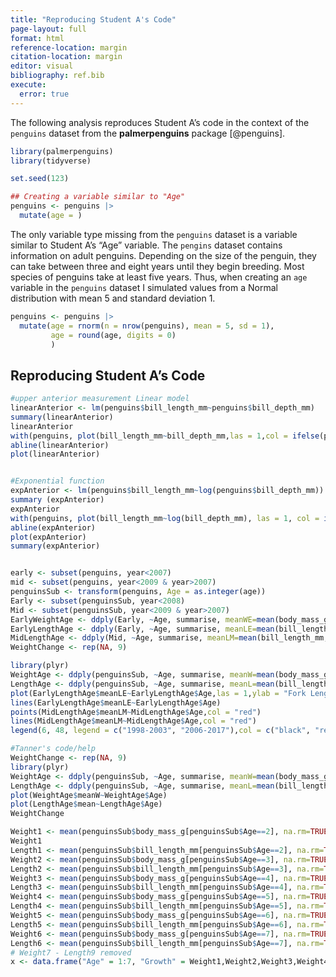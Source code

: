 ```yaml
---
title: "Reproducing Student A's Code"
page-layout: full
format: html
reference-location: margin
citation-location: margin
editor: visual
bibliography: ref.bib
execute: 
  error: true
---
```


The following analysis reproduces Student A's code in the context of the `penguins` dataset from the **palmerpenguins** package [@penguins].

```r
library(palmerpenguins)
library(tidyverse)

set.seed(123)

## Creating a variable similar to "Age"
penguins <- penguins |> 
  mutate(age = )
```

The only variable type missing from the `penguins` dataset is a variable similar to Student A's "Age" variable. The `pengins` dataset contains information on adult penguins. Depending on the size of the penguin, they can take between three and eight years until they begin breeding. Most species of penguins take at least five years. Thus, when creating an `age` variable in the `penguins` dataset I simulated values from a Normal distribution with mean 5 and standard deviation 1.

```r
penguins <- penguins |> 
  mutate(age = rnorm(n = nrow(penguins), mean = 5, sd = 1), 
         age = round(age, digits = 0)
         )
```

## Reproducing Student A's Code

```r
#upper anterior measurement Linear model
linearAnterior <- lm(penguins$bill_length_mm~penguins$bill_depth_mm)
summary(linearAnterior)
linearAnterior
with(penguins, plot(bill_length_mm~bill_depth_mm,las = 1,col = ifelse(penguins$body_mass_g< 4050,"red","black")))
abline(linearAnterior)
plot(linearAnterior)


#Exponential function
expAnterior <- lm(penguins$bill_length_mm~log(penguins$bill_depth_mm))
summary (expAnterior)
expAnterior
with(penguins, plot(bill_length_mm~log(bill_depth_mm), las = 1, col = ifelse(penguins$body_mass_g< 4050,"red","black")))
abline(expAnterior)
plot(expAnterior)
summary(expAnterior)


early <- subset(penguins, year<2007)
mid <- subset(penguins, year<2009 & year>2007)
penguinsSub <- transform(penguins, Age = as.integer(age))
Early <- subset(penguinsSub, year<2008)
Mid <- subset(penguinsSub, year<2009 & year>2007)
EarlyWeightAge <- ddply(Early, ~Age, summarise, meanWE=mean(body_mass_g, na.rm = T))
EarlyLengthAge <- ddply(Early, ~Age, summarise, meanLE=mean(bill_length_mm, na.rm = T))
MidLengthAge <- ddply(Mid, ~Age, summarise, meanLM=mean(bill_length_mm, na.rm = T))
WeightChange <- rep(NA, 9)

library(plyr)
WeightAge <- ddply(penguinsSub, ~Age, summarise, meanW=mean(body_mass_g, na.rm = T))
LengthAge <- ddply(penguinsSub, ~Age, summarise, meanL=mean(bill_length_mm, na.rm = T))
plot(EarlyLengthAge$meanLE~EarlyLengthAge$Age,las = 1,ylab = "Fork Length (mm)",xlab = "Age")
lines(EarlyLengthAge$meanLE~EarlyLengthAge$Age)
points(MidLengthAge$meanLM~MidLengthAge$Age,col = "red")
lines(MidLengthAge$meanLM~MidLengthAge$Age,col = "red")
legend(6, 48, legend = c("1998-2003", "2006-2017"),col = c("black", "red"), lty = 1:1,cex = 0.8)

#Tanner's code/help
WeightChange <- rep(NA, 9)
library(plyr)
WeightAge <- ddply(penguinsSub, ~Age, summarise, meanW=mean(body_mass_g, na.rm = T))
LengthAge <- ddply(penguinsSub, ~Age, summarise, meanL=mean(bill_length_mm, na.rm = T))
plot(WeightAge$meanW~WeightAge$Age)
plot(LengthAge$mean~LengthAge$Age)
WeightChange

Weight1 <- mean(penguinsSub$body_mass_g[penguinsSub$Age==2], na.rm=TRUE)
Weight1
Length1 <- mean(penguinsSub$bill_length_mm[penguinsSub$Age==2], na.rm=TRUE)
Weight2 <- mean(penguinsSub$body_mass_g[penguinsSub$Age==3], na.rm=TRUE)
Length2 <- mean(penguinsSub$bill_length_mm[penguinsSub$Age==3], na.rm=TRUE)
Weight3 <- mean(penguinsSub$body_mass_g[penguinsSub$Age==4], na.rm=TRUE)
Length3 <- mean(penguinsSub$bill_length_mm[penguinsSub$Age==4], na.rm=TRUE)
Weight4 <- mean(penguinsSub$body_mass_g[penguinsSub$Age==5], na.rm=TRUE)
Length4 <- mean(penguinsSub$bill_length_mm[penguinsSub$Age==5], na.rm=TRUE)
Weight5 <- mean(penguinsSub$body_mass_g[penguinsSub$Age==6], na.rm=TRUE)
Length5 <- mean(penguinsSub$bill_length_mm[penguinsSub$Age==6], na.rm=TRUE)
Weight6 <- mean(penguinsSub$body_mass_g[penguinsSub$Age==7], na.rm=TRUE)
Length6 <- mean(penguinsSub$bill_length_mm[penguinsSub$Age==7], na.rm=TRUE)
# Weight7 - Length9 removed
x <- data.frame("Age" = 1:7, "Growth" = Weight1,Weight2,Weight3,Weight4,Weight5,Weight6)



```
